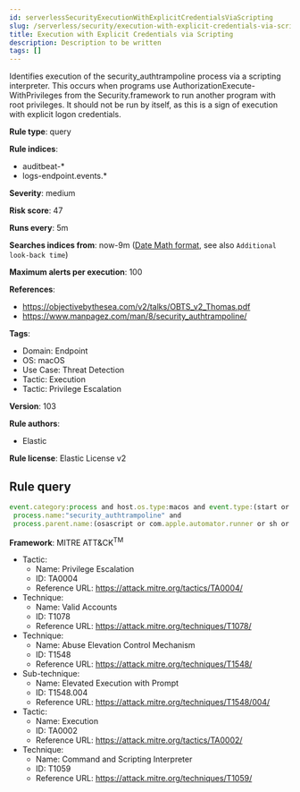 ```yaml
---
id: serverlessSecurityExecutionWithExplicitCredentialsViaScripting
slug: /serverless/security/execution-with-explicit-credentials-via-scripting
title: Execution with Explicit Credentials via Scripting
description: Description to be written
tags: []
---
```


<div id="execution-with-explicit-credentials-via-scripting"></div>

Identifies execution of the security_authtrampoline process via a scripting interpreter. This occurs when programs use AuthorizationExecute-WithPrivileges from the Security.framework to run another program with root privileges. It should not be run by itself, as this is a sign of execution with explicit logon credentials.

**Rule type**: query

**Rule indices**: 

* auditbeat-*
* logs-endpoint.events.*

**Severity**: medium

**Risk score**: 47

**Runs every**: 5m

**Searches indices from**: now-9m ([Date Math format](((ref))/common-options.html#date-math), see also <DocLink id="serverlessSecurityRulesUiCreate" section="set-the-rules-schedule">`Additional look-back time`</DocLink>)

**Maximum alerts per execution**: 100

**References**: 

* https://objectivebythesea.com/v2/talks/OBTS_v2_Thomas.pdf
* https://www.manpagez.com/man/8/security_authtrampoline/

**Tags**: 

* Domain: Endpoint
* OS: macOS
* Use Case: Threat Detection
* Tactic: Execution
* Tactic: Privilege Escalation

**Version**: 103

**Rule authors**: 

* Elastic

**Rule license**: Elastic License v2

## Rule query

```js
event.category:process and host.os.type:macos and event.type:(start or process_started) and
 process.name:"security_authtrampoline" and
 process.parent.name:(osascript or com.apple.automator.runner or sh or bash or dash or zsh or python* or Python or perl* or php* or ruby or pwsh)

```

**Framework**: MITRE ATT&CK<sup>TM</sup>

* Tactic:
    * Name: Privilege Escalation
    * ID: TA0004
    * Reference URL: https://attack.mitre.org/tactics/TA0004/
* Technique:
    * Name: Valid Accounts
    * ID: T1078
    * Reference URL: https://attack.mitre.org/techniques/T1078/
* Technique:
    * Name: Abuse Elevation Control Mechanism
    * ID: T1548
    * Reference URL: https://attack.mitre.org/techniques/T1548/
* Sub-technique:
    * Name: Elevated Execution with Prompt
    * ID: T1548.004
    * Reference URL: https://attack.mitre.org/techniques/T1548/004/
* Tactic:
    * Name: Execution
    * ID: TA0002
    * Reference URL: https://attack.mitre.org/tactics/TA0002/
* Technique:
    * Name: Command and Scripting Interpreter
    * ID: T1059
    * Reference URL: https://attack.mitre.org/techniques/T1059/


